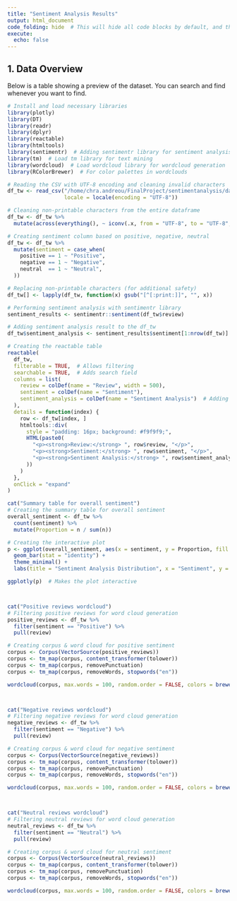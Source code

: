 ```yaml
---
title: "Sentiment Analysis Results"
output: html_document
code_folding: hide  # This will hide all code blocks by default, and they will expand on click
execute:
  echo: false
---
```


## 1. Data Overview

Below is a table showing a preview of the dataset. You can search and find whenever you want to find.

```r
# Install and load necessary libraries
library(plotly)
library(DT)
library(readr)
library(dplyr)
library(reactable)
library(htmltools)
library(sentimentr)  # Adding sentimentr library for sentiment analysis
library(tm)  # Load tm library for text mining
library(wordcloud)  # Load wordcloud library for wordcloud generation
library(RColorBrewer)  # For color palettes in wordclouds

# Reading the CSV with UTF-8 encoding and cleaning invalid characters
df_tw <- read_csv("/home/chra.andreou/FinalProject/sentimentanalysis/dataset.csv", 
                  locale = locale(encoding = "UTF-8"))

# Cleaning non-printable characters from the entire dataframe
df_tw <- df_tw %>%
  mutate(across(everything(), ~ iconv(.x, from = "UTF-8", to = "UTF-8", sub = "")))

# Creating sentiment column based on positive, negative, neutral
df_tw <- df_tw %>%
  mutate(sentiment = case_when(
    positive == 1 ~ "Positive",
    negative == 1 ~ "Negative",
    neutral  == 1 ~ "Neutral",
  ))

# Replacing non-printable characters (for additional safety)
df_tw[] <- lapply(df_tw, function(x) gsub("[^[:print:]]", "", x))

# Performing sentiment analysis with sentimentr library
sentiment_results <- sentimentr::sentiment(df_tw$review)

# Adding sentiment analysis result to the df_tw
df_tw$sentiment_analysis <- sentiment_results$sentiment[1:nrow(df_tw)]

# Creating the reactable table
reactable(
  df_tw,
  filterable = TRUE,  # Allows filtering
  searchable = TRUE,  # Adds search field
  columns = list(
    review = colDef(name = "Review", width = 500),
    sentiment = colDef(name = "Sentiment"),
    sentiment_analysis = colDef(name = "Sentiment Analysis")  # Adding sentiment analysis
  ),
  details = function(index) {
    row <- df_tw[index, ]
    htmltools::div(
      style = "padding: 16px; background: #f9f9f9;",
      HTML(paste0(
        "<p><strong>Review:</strong> ", row$review, "</p>",
        "<p><strong>Sentiment:</strong> ", row$sentiment, "</p>",
        "<p><strong>Sentiment Analysis:</strong> ", row$sentiment_analysis, "</p>"
      ))
    )
  },
  onClick = "expand"
)

cat("Summary table for overall sentiment")
# Creating the summary table for overall sentiment
overall_sentiment <- df_tw %>% 
  count(sentiment) %>% 
  mutate(Proportion = n / sum(n))

# Creating the interactive plot
p <- ggplot(overall_sentiment, aes(x = sentiment, y = Proportion, fill = sentiment)) +
  geom_bar(stat = "identity") +
  theme_minimal() +
  labs(title = "Sentiment Analysis Distribution", x = "Sentiment", y = "Proportion")

ggplotly(p)  # Makes the plot interactive



cat("Positive reviews wordcloud")
# Filtering positive reviews for word cloud generation
positive_reviews <- df_tw %>% 
  filter(sentiment == "Positive") %>% 
  pull(review)

# Creating corpus & word cloud for positive sentiment
corpus <- Corpus(VectorSource(positive_reviews))
corpus <- tm_map(corpus, content_transformer(tolower))
corpus <- tm_map(corpus, removePunctuation)
corpus <- tm_map(corpus, removeWords, stopwords("en"))

wordcloud(corpus, max.words = 100, random.order = FALSE, colors = brewer.pal(8, "Dark2"))



cat("Negative reviews wordcloud")
# Filtering negative reviews for word cloud generation
negative_reviews <- df_tw %>% 
  filter(sentiment == "Negative") %>% 
  pull(review)

# Creating corpus & word cloud for negative sentiment
corpus <- Corpus(VectorSource(negative_reviews))
corpus <- tm_map(corpus, content_transformer(tolower))
corpus <- tm_map(corpus, removePunctuation)
corpus <- tm_map(corpus, removeWords, stopwords("en"))

wordcloud(corpus, max.words = 100, random.order = FALSE, colors = brewer.pal(8, "Reds"))



cat("Neutral reviews wordcloud")
# Filtering neutral reviews for word cloud generation
neutral_reviews <- df_tw %>% 
  filter(sentiment == "Neutral") %>% 
  pull(review)

# Creating corpus & word cloud for neutral sentiment
corpus <- Corpus(VectorSource(neutral_reviews))
corpus <- tm_map(corpus, content_transformer(tolower))
corpus <- tm_map(corpus, removePunctuation)
corpus <- tm_map(corpus, removeWords, stopwords("en"))

wordcloud(corpus, max.words = 100, random.order = FALSE, colors = brewer.pal(8, "Blues"))

```